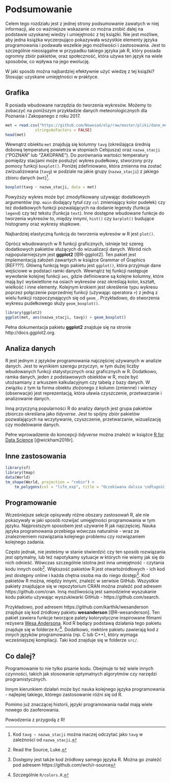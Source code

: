 # Podsumowanie {#podsumowanie}

Celem tego rozdziału jest z jednej strony podsumowanie zawatych w niej informacji, ale co ważniejsze wskazanie co można zrobić dalej na podstawie uzyskanej wiedzy i umiejętnośc z tej książki. 
Nie jest możliwe, aby jedna książka wyczerpująco pokazywała wszystkie elementy języka programowania i podawała wszelkie jego możliwości i zastosowania. 
Jest to szczególnie nieosiągalne w przypadku takiego języka jak R, który posiada ogromny zbiór pakietów, oraz społeczność, która używa ten język na wiele sposobów, co wpływa na jego ewolucję.

W jaki sposób można najbardziej efektywnie użyć wiedzę z tej książki? 
Stosując uzyskane umiejętności w praktyce. 
<!-- Może to być... -->


## Grafika

R posiada wbudowane narzędzia do tworzenia wykresów.
Możemy to zobaczyć na poniższym przykładzie danych meteorologicznych dla Poznania i Zakopanego z roku 2017.

```r
met = read.csv("https://github.com/Nowosad/elp/raw/master/pliki/dane_meteo.csv",
             stringsAsFactors = FALSE)
head(met)
```

Wewnątrz obiektu `met` znajdują się kolumny `tavg` (określająca średnią dobową temperaturę powietrza w stopniach Celsjusza) oraz `nazwa_stacji` ("POZNAŃ" lub "ZAKOPANE").
Do porównania wartości temperatury pomiędzy stacjami może posłużyć wykres pudełkowy, stworzony przy pomocy funkcji `boxplot()`.
Poniżej zdefiniowano, która zmienna ma zostać zwizualizowana (`tavg`) w podziale na jakie grupy (`nazwa_stacji`) z jakiego zbioru danych (`met`)^[Kod `tavg ~ nazwa_stacji` można inaczej odczytać jako `tavg` w zależności od `nazwa_stacji`.].

```r
boxplot(tavg ~ nazwa_stacji, data = met)
```

Powyższy wykres może być zmodyfikowany używając dodatkowych argumentów (np. `main` dodający tytuł czy `col` zmieniający kolor pudełek) czy też dodatkowych funkcji pozwalających na dodanie legendy (funkcja `legend`) czy też tekstu (funkcja `text`).
Inne dostępne wbudowane funkcje do tworzenia wykresów to, między innymi, `hist()` czy `barplot()` budujące histogramy oraz wykresy słupkowe.

Najbardziej elastyczną funkcją do tworzenia wykresów w R jest `plot()`.
<!-- explain -->

Oprócz wbudowanych <!--uproszczenie--> w R funkcji graficznych, istnieje też szereg dodatkowych pakietów służących do wizualizacji danych.
Wśród nich najpopularniejszym jest **ggplot2** [@R-ggplot2].
Ten pakiet jest implementacją założeń zawartych w książce Grammar of Graphics [REF???]<!--moremoremore-->.
Główną funkcją tego pakietu jest `ggplot()`, która przyjmuje dane wejściowe w podstaci ramki danych.
Wewnątrz tej funkcji następuje wywołanie kolejnej funkcji `aes`, gdzie definiowane są kolejne kolumny, które mają być wyświetlone na osiach wykresów oraz określają kolor, kształt, wielkość i inne elementy.
Kolejnym krokiem jest określenie typu wykresu poprzez połączenie poprzedniej funkcji (używając operatora `+`) z jedną z wielu funkcji rozpoczynających się od `geom_`.
Przykładowo, do stworzenia wykresu pudełkowego służy `geom_boxplot()`.

```r
library(ggplot2)
ggplot(met, aes(nazwa_stacji, tavg)) + geom_boxplot()
```

Pełna dokumentacja pakietu **ggplot2** znajduje się na stronie http://docs.ggplot2.org.

## Analiza danych

R jest jednym z języków programowania najczęściej używanych w analizie danych<!--datascience--><!--REF???-->.
Jest to wynikiem szeregu przyczyn, w tym dużej liczby wbudowanych funkcji statystycznych oraz graficznych w R.
Dodatkowo, ramka danych, jeden z podstawowych obiektów w R, może być utożsamiany z arkuszem kalkulacyjnym czy tabelą z bazy danych. 
W związku z tym ta forma obiektu złożonego z kolumn (zmienne) i wierszy (obserwacje) jest reprezentacją, która uławia czyszczenie, przetwarzanie i analizowanie danych.

Inną przyczyną popularności R do analizy danych jest grupa pakietów zbiorczo określana jako *tidyverse*.
Jest to spójny zbiór pakietów pozwalających na wczytywanie, czyszczenie, przetwarzanie, wizualizację czy modelowanie danych.

<!-- FIG? -->

<!-- pipe %>%  -->

<!-- KOD? -->

Pełne wprowadzenie do koncepcji *tidyverse* można znaleźć w książce [R for Data Science](https://r4ds.had.co.nz/) [@wickham2016r].

## Inne zastosowania

<!-- dużo zastosowań -->
<!-- https://cran.r-project.org/web/views/ -->

<!-- maps -->

```r
library(sf)
library(tmap)
data(World)
tm_shape(World, projection = "robin") + 
    tm_polygons(col = "life_exp", title = "Oczekiwana dalsza \ndługość życia")
```

<!-- bioinformatyka -->
<!-- https://www.bioconductor.org/ -->
<!-- https://en.wikipedia.org/wiki/Bioconductor -->

## Programowanie

Wcześniejsze sekcje opisywały różne obszary zastosowań R, ale nie pokazywały w jaki sposób rozwijać umięjętności programowania w tym języku.
Najprostszym sposobem jest używanie R jak najczęściej.
Nauka języka programowania przebiega wówczas naturalnie - wraz ze znalezniemiem rozwiązania kolejnego problemu czy rozwiązaniem kolejnego zadania. 

Często jednak, nie jesteśmy w stanie stwierdzić czy ten sposób rozwiązania jest optymalny, lub też napotykamy sytuacje w których nie wiemy jak się do nich odnieść.
Wówczas szczególnie istotna jest inna umiejętność - czytania kodu innych osób^[Read the Source, Luke.].
Większość pakietów R jest otwartoźródłowych - ich kod jest dostępny online i każda chętna osoba ma do niego dostęp^[Dostępny jest także kod źródłowy samego języka R. 
Można go znaleźć pod adresem https://github.com/wch/r-source].
Kod pakietów R można, między innymi, znaleźć w serwisie GitHub.
Wszystkie pakiety znajdujące się w repozytorium CRAN można znaleźć pod adresem https://github.com/cran.
Inną możliwością jest samodzielne wyszukanie kodu pakietu używając wyszukiwarki GitHub - https://github.com/search.

Przykładowo, pod adresem https://github.com/karthik/wesanderson znajduje się kod źródłowy pakietu **wesanderson** [@R-wesanderson]. 
Ten pakiet zawiera funkcje tworzące palety kolorystyczne inspirowane filmami reżysera [Wesa Andersona](https://en.wikipedia.org/wiki/Wes_Anderson).
Kod R będący podstawą działania tego pakietu znajduje się w folderze `R/`^[Szczególnie `R/colors.R`.].
Dodatkowo, niektóre pakietu zawierają kod z innych języków programowania (np. C lub C++), który wymaga wcześniejszej kompliacji.
Taki kod znajduje się w folderze `src/`.

<!-- functional programming - 05 -->
<!-- tidy eval -->
<!-- how to keep up-to-date-->

## Co dalej?

Programowanie to nie tylko pisanie kodu. 
Obejmuje to też wiele innych czynności, takich jak stosowanie optymalnych algorytmów czy narzędzi programistycznych.
<!--alogrytmy-->
<!--narzędzia programistyczne-->
<!--współpraca z innymi, e.g. code review-->

Innym kierunkiem działań może być nauka kolejnego języka programowania - najlepiej takiego, którego zastosowanie różni się od R.
<!-- C/C++/Go/Rust -->
<!-- javascript, what else -->

Pomimo już znaczącej historii, języki programowania nadal mają wiele nowego do zaoferowania.
<!-- nowe metody -->
<!-- nowe stosowanie -->

Powodzenia z przygodą z R!
